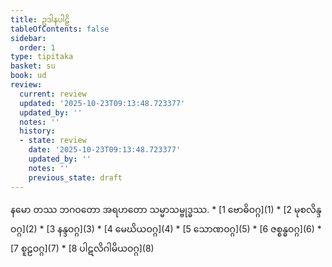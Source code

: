 ```yaml
---
title: ဥဒါနပါဠိ
tableOfContents: false
sidebar:
  order: 1
type: tipitaka
basket: su
book: ud
review:
  current: review
  updated: '2025-10-23T09:13:48.723377'
  updated_by: ''
  notes: ''
  history:
  - state: review
    date: '2025-10-23T09:13:48.723377'
    updated_by: ''
    notes: ''
    previous_state: draft
---
```


<ReviewStatus review={frontmatter.review} showDetails={true} />

<HypothesisAnnotation frontmatter={frontmatter} />

<Paragraph number="1" type="center" book="ud">
နမော တဿ ဘဂဝတော အရဟတော သမ္မာသမ္ဗုဒ္ဓဿ.

</Paragraph>

<TableOfContents book="ud">
* [1 ဗောဓိဝဂ္ဂ](1)
* [2 မုစလိန္ဒဝဂ္ဂ](2)
* [3 နန္ဒဝဂ္ဂ](3)
* [4 မေဃိယဝဂ္ဂ](4)
* [5 သောဏဝဂ္ဂ](5)
* [6 ဇစ္စန္ဓဝဂ္ဂ](6)
* [7 စူဠဝဂ္ဂ](7)
* [8 ပါဋလိဂါမိယဝဂ္ဂ](8)
</TableOfContents>